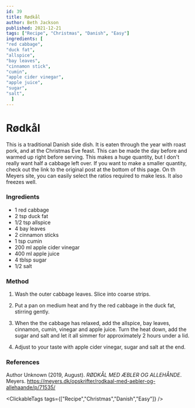 ```yaml
---
id: 39
title: Rødkål
author: Beth Jackson
published: 2021-12-21
tags: ["Recipe", "Christmas", "Danish", "Easy"]
ingredients: [
"red cabbage",
"duck fat",
"allspice",
"bay leaves",
"cinnamon stick",
"cumin",
"apple cider vinegar",
"apple juice",
"sugar",
"salt",
  ]
---
```


# Rødkål

<BlogTextWrapper>

This is a traditional Danish side dish. It is eaten through the year with roast pork, and at the Christmas Eve feast. This can be made the day before and warmed up right before serving. This makes a huge quantity, but I don't really want half a cabbage left over. If you want to make a smaller quantity, check out the link to the original post at the bottom of this page. On th Meyers site, you can easily select the ratios required to make less. It also freezes well.

</BlogTextWrapper>

<BlogTextWrapper>

### Ingredients

- 1 red cabbage
- 2 tsp duck fat
- 1/2 tsp allspice
- 4 bay leaves
- 2 cinnamon sticks
- 1 tsp cumin
- 200 ml apple cider vinegar
- 400 ml apple juice
- 4 tblsp sugar
- 1/2 salt

</BlogTextWrapper>

<BlogTextWrapper>

### Method

1. Wash the outer cabbage leaves. Slice into coarse strips.

2. Put a pan on medium heat and fry the red cabbage in the duck fat, stirring gently.

3. When the the cabbage has relaxed, add the allspice, bay leaves, cinnamon, cumin, vinegar and apple juice. Turn the heat down, add the sugar and salt and let it all simmer for approximately 2 hours under a lid.

<Timer inputHours={2} inputMinutes={0} inputSeconds={0} />

4. Adjust to your taste with apple cider vinegar, sugar and salt at the end.

</BlogTextWrapper>

<BlogTextWrapper>

### References

Author Unknown (2019, August). _RØDKÅL MED ÆBLER OG ALLEHÅNDE_. Meyers. https://meyers.dk/opskrifter/rodkaal-med-aebler-og-allehaande/p/71535/

</BlogTextWrapper>

<ClickableTags tags={["Recipe","Christmas","Danish","Easy"]} />
